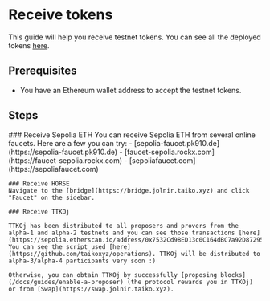 
# Receive tokens

This guide will help you receive testnet tokens. You can see all the deployed tokens [here](/docs/reference/contract-addresses).

## Prerequisites

- You have an Ethereum wallet address to accept the testnet tokens.

## Steps

<Steps>
    ### Receive Sepolia ETH
    You can receive Sepolia ETH from several online faucets. Here are a few you can try:
      - [sepolia-faucet.pk910.de](https://sepolia-faucet.pk910.de)
      - [faucet-sepolia.rockx.com](https://faucet-sepolia.rockx.com)
      - [sepoliafaucet.com](https://sepoliafaucet.com)

    ### Receive HORSE
    Navigate to the [bridge](https://bridge.jolnir.taiko.xyz) and click "Faucet" on the sidebar.

    ### Receive TTKOj

    TTKOj has been distributed to all proposers and provers from the alpha-1 and alpha-2 testnets and you can see those transactions [here](https://sepolia.etherscan.io/address/0x7532Cd98ED13c0C164dBC7a92D872955c8C99bD3). You can see the script used [here](https://github.com/taikoxyz/operations). TTKOj will be distributed to alpha-3/alpha-4 participants very soon :)

    Otherwise, you can obtain TTKOj by successfully [proposing blocks](/docs/guides/enable-a-proposer) (the protocol rewards you in TTKOj) or from [Swap](https://swap.jolnir.taiko.xyz).

</Steps>
